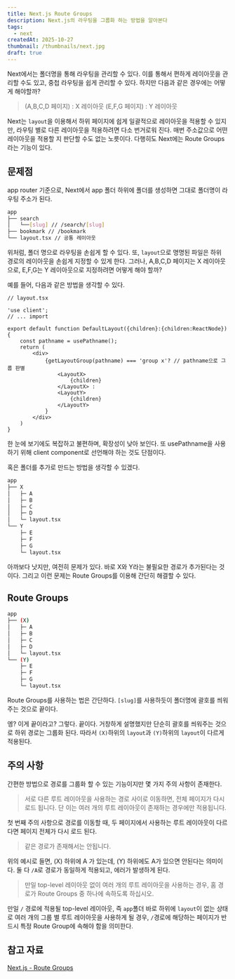 ```yaml
---
title: Next.js Route Groups
description: Next.js의 라우팅을 그룹화 하는 방법을 알아본다
tags:
  - next
createdAt: 2025-10-27
thumbnail: /thumbnails/next.jpg
draft: true
---
```


Next에서는 폴더명을 통해 라우팅을 관리할 수 있다. 이를 통해서 편하게 레이아웃을 관리할 수도 있고, 중첩 라우팅을 쉽게 관리할 수 있다. 하지만 다음과 같은 경우에는 어떻게 해야할까?

> (A,B,C,D 페이지) : X 레이아웃 
> (E,F,G 페이지) : Y 레이아웃

Next는 `layout`을 이용해서 하위 페이지에 쉽게 일괄적으로 레이아웃을 적용할 수 있지만, 라우팅 별로 다른 레이아웃을 적용하려면 다소 번거로워 진다. 매번 주소값으로 어떤 레이아웃을 적용할 지 판단할 수도 없는 노릇이다. 다행히도 Next에는 Route Groups 라는 기능이 있다.

## 문제점

app router 기준으로, Next에서 app 폴더 하위에 폴더를 생성하면 그대로 폴더명이 라우팅 주소가 된다.

```bash
app
├── search
│   └──[slug] // /search/[slug]
├── bookmark // /bookmark
└── layout.tsx // 공통 레이아웃
```

위처럼, 폴더 명으로 라우팅을 손쉽게 할 수 있다. 또, `layout`으로 명명된 파일은 하위 경로의 레이아웃을 손쉽게 지정할 수 있게 한다. 그러나, A,B,C,D 페이지는 X 레이아웃으로, E,F,G는 Y 레이아웃으로 지정하려면 어떻게 해야 할까?

예를 들어, 다음과 같은 방법을 생각할 수 있다.

```tsx
// layout.tsx

'use client';
// ... import

export default function DefaultLayout({children}:{children:ReactNode}){
	const pathname = usePathname();
	return (
		<div>
			{getLayoutGroup(pathname) === 'group x'? // pathname으로 그룹 판별
				<LayoutX>
					{children}
				</LayoutX> :
				<LayoutY>
					{children}
				</LayoutY>
			}
		</div>
	)
}
```

한 눈에 보기에도 복잡하고 불편하며, 확장성이 낮아 보인다. 또 usePathname을 사용하기 위해 client component로 선언해야 하는 것도 단점이다. 

혹은 폴더를 추가로 만드는 방법을 생각할 수 있겠다.

```bash
app
├── X
│   ├─ A
│   ├─ B
│   ├─ C
│   ├─ D 
│   └─ layout.tsx
└── Y
    ├─ E
    ├─ F
    ├─ G
    └─ layout.tsx
```
아까보다 낫지만, 여전히 문제가 있다. 바로 X와 Y라는 불필요한 경로가 추가된다는 것이다. 그리고 이런 문제는 Route Groups를 이용해 간단히 해결할 수 있다. 


## Route Groups

```bash
app
├── (X)
│   ├─ A
│   ├─ B
│   ├─ C
│   ├─ D 
│   └─ layout.tsx
└── (Y)
    ├─ E
    ├─ F
    ├─ G
    └─ layout.tsx
```

Route Groups를 사용하는 법은 간단하다. `[slug]`를 사용하듯이 폴더명에 괄호를 씌워주는 것으로 끝이다. 

엥? 이게 끝이라고? 그렇다. 끝이다.
거창하게 설명했지만 단순히 괄호를 씌워주는 것으로 하위 경로는 그룹화 된다. 따라서 `(X)`하위의 `layout`과 `(Y)`하위의 `layout`이 다르게 적용된다.


## 주의 사항

간편한 방법으로 경로를 그룹화 할 수 있는 기능이지만 몇 가지 주의 사항이 존재한다.

> 서로 다른 루트 레이아웃을 사용하는 경로 사이로 이동하면, 전체 페이지가 다시 로드 됩니다. 단 이는 여러 개의 루트 레이아웃이 존재하는 경우에만 적용됩니다.

첫 번째 주의 사항으로 경로를 이동할 때, 두 페이지에서 사용하는 루트 레이아웃이 다르다면 페이지 전체가 다시 로드 된다. 

> 같은 경로가 존재해서는 안됩니다.

위의 예시로 들면, (X) 하위에 A 가 있는데, (Y) 하위에도 A가 있으면 안된다는 의미이다. 둘 다 `/A`로 경로가 동일하게 적용되고, 에러가 발생하게 된다.

> 만일 top-level 레이아웃 없이 여러 개의 루트 레이아웃을 사용하는 경우, 홈 경로가 Route Groups 중 하나에 속하도록 하십시오.

만일 `/` 경로에 적용될 top-level 레이아웃, 즉 `app`폴더 바로 하위에 `layout`이 없는 상태로 여러 개의 그룹 별 루트 레이아웃을 사용하게 될 경우, `/`경로에 해당하는 페이지가 반드시 특정 Route Group에 속해야 함을 의미한다. 

## 참고 자료

[Next.js - Route Groups](https://nextjs.org/docs/app/api-reference/file-conventions/route-groups#caveats)
